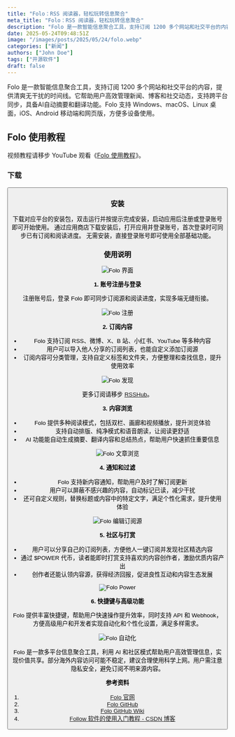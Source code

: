 ```yaml
---
title: "Folo：RSS 阅读器，轻松玩转信息聚合"
meta_title: "Folo：RSS 阅读器，轻松玩转信息聚合"
description: "Folo 是一款智能信息聚合工具，支持订阅 1200 多个网站和社交平台的内容，提供清爽无干扰的时间线。它帮助用户高效管理新闻、博客和社交动态，支持跨平台同步，具备AI自动摘要和翻译功能。Folo 支持 Windows、macOS、Linux 桌面，iOS、Android 移动端和网页版，方便多设备使用。"
date: 2025-05-24T09:48:51Z
image: "/images/posts/2025/05/24/folo.webp"
categories: ["新闻"]
authors: ["John Doe"]
tags: ["开源软件"]
draft: false
---
```


Folo 是一款智能信息聚合工具，支持订阅 1200 多个网站和社交平台的内容，提供清爽无干扰的时间线。它帮助用户高效管理新闻、博客和社交动态，支持跨平台同步，具备AI自动摘要和翻译功能。Folo 支持 Windows、macOS、Linux 桌面，iOS、Android 移动端和网页版，方便多设备使用。

## Folo 使用教程

<Notice type="note">视频教程请移步 YouTube 观看《[Folo 使用教程](https://youtu.be/ympM05ngoCE)》。</Notice>

### 下载

<Button label="Folo 下载" link="https://follow.is/download" style="solid" />

### 安装

<Tabs client:load>
   <Tab name="桌面端"> 
      下载对应平台的安装包，双击运行并按提示完成安装，启动应用后注册或登录账号即可开始使用。
   </Tab>
   <Tab name="移动端">
      通过应用商店下载安装后，打开应用并登录账号，首次登录时可同步已有订阅和阅读进度。
   </Tab>
   <Tab name="网页端">
      无需安装，直接登录账号即可使用全部基础功能。
   </Tab>
</Tabs>

### 使用说明

<Image
   src="/images/posts/2025/05/24/folo-gui.webp"
   alt="Folo 界面"
/>

**1. 账号注册与登录**

注册账号后，登录 Folo 即可同步订阅源和阅读进度，实现多端无缝衔接。

<Image
   src="/images/posts/2025/05/24/folo-zhu-ce.webp"
   alt="Folo 注册"
/>

**2. 订阅内容**

- Folo 支持订阅 RSS、微博、X、B 站、小红书、YouTube 等多种内容
- 用户可以导入他人分享的订阅列表，也能自定义添加订阅源
- 订阅内容可分类管理，支持自定义标签和文件夹，方便整理和查找信息，提升使用效率

<Image
   src="/images/posts/2025/05/24/folo-fa-xian.webp"
   alt="Folo 发现"
/>

<Notice type="note">更多订阅请移步 [RSSHub](https://docs.rsshub.app/zh/)。</Notice>

**3. 内容浏览**

- Folo 提供多种阅读模式，包括双栏、画廊和视频播放，提升浏览体验
- 支持自动排版、纯净模式和语音朗读，让阅读更舒适
- AI 功能能自动生成摘要、翻译内容和总结热点，帮助用户快速抓住重要信息

<Image
   src="/images/posts/2025/05/24/folo-wen-zhang-liu-lan.webp"
   alt="Folo 文章浏览"
/>

**4. 通知和过滤**

- Folo 支持新内容通知，帮助用户及时了解订阅更新
- 用户可以屏蔽不感兴趣的内容，自动标记已读，减少干扰
- 还可自定义规则，替换标题或内容中的特定文字，满足个性化需求，提升使用体验

<Image
   src="/images/posts/2025/05/24/folo-bian-ji-ding-yue-yuan.webp"
   alt="Folo 编辑订阅源"
/>

**5. 社区与打赏**

- 用户可以分享自己的订阅列表，方便他人一键订阅并发现社区精选内容
- 通过 $POWER 代币，读者能即时打赏支持喜欢的内容创作者，激励优质内容产出
- 创作者还能认领内容源，获得经济回报，促进良性互动和内容生态发展

<Image
   src="/images/posts/2025/05/24/folo-power.webp"
   alt="Folo Power"
/>

**6. 快捷键与高级功能**

Folo 提供丰富快捷键，帮助用户快速操作提升效率，同时支持 API 和 Webhook，方便高级用户和开发者实现自动化和个性化设置，满足多样需求。

<Image
   src="/images/posts/2025/05/24/folo-zi-dong-hua.webp"
   alt="Folo 自动化"
/>

Folo 是一款多平台信息聚合工具，利用 AI 和社区模式帮助用户高效管理信息，实现价值共享。部分海外内容访问可能不稳定，建议合理使用科学上网。用户需注意隐私安全，避免订阅不明来源内容。

**参考资料**

1. [Folo 官网](https://follow.is/)
2. [Folo GitHub](https://github.com/RSSNext/Folo)
3. [Folo GitHub Wiki](https://github.com/RSSNext/Folo/wiki)
4. [Follow 软件的使用入门教程 - CSDN 博客](https://blog.csdn.net/qq_45675378/article/details/143573066)